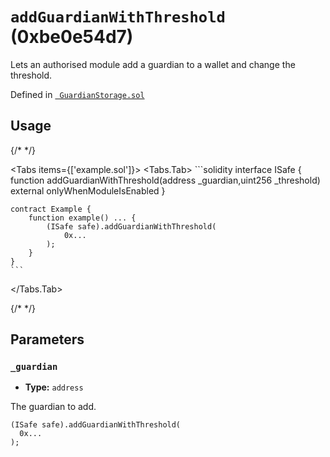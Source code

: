 

<LegacyCallout />

# `addGuardianWithThreshold` (0xbe0e54d7)



Lets an authorised module add a guardian to a wallet and change the threshold.




Defined in [` GuardianStorage.sol`](https://github.com/safe-global/safe-modules/tree/recovery/v0.1.0/modules/recovery/contracts/generated-markups/candide-contracts/contracts/modules/social_recovery/storage/GuardianStorage.sol#Lundefined)


## Usage

{/* <!-- vale off --> */}

<Tabs items={['example.sol']}>
  <Tabs.Tab>
    ```solidity
    interface ISafe {
        function addGuardianWithThreshold(address _guardian,uint256 _threshold) external onlyWhenModuleIsEnabled
    }

    contract Example {
        function example() ... {
            (ISafe safe).addGuardianWithThreshold(
                0x...
            );
        }
    }
    ```
  </Tabs.Tab>
</Tabs>

{/* <!-- vale on --> */}



## Parameters

### `_guardian`

  - **Type:** `address`

  The guardian to add.

  ```solidity focus=2
  (ISafe safe).addGuardianWithThreshold(
    0x...
  );
  ```





